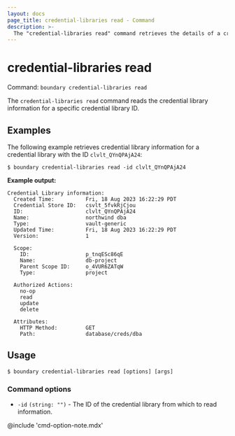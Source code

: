 ```yaml
---
layout: docs
page_title: credential-libraries read - Command
description: >-
  The "credential-libraries read" command retrieves the details of a credential library for a given credential library ID.
---
```


# credential-libraries read

Command: `boundary credential-libraries read`

The `credential-libraries read` command reads the credential library information for a specific credential library ID.


## Examples

The following example retrieves credential library information for a credential library with the ID `clvlt_QYnQPAjA24`:

```shell-session
$ boundary credential-libraries read -id clvlt_QYnQPAjA24
```

**Example output:**

<CodeBlockConfig hideClipboard>

```plaintext
Credential Library information:
  Created Time:          Fri, 18 Aug 2023 16:22:29 PDT
  Credential Store ID:   csvlt_5fvkRjCjou
  ID:                    clvlt_QYnQPAjA24
  Name:                  northwind dba
  Type:                  vault-generic
  Updated Time:          Fri, 18 Aug 2023 16:22:29 PDT
  Version:               1

  Scope:
    ID:                  p_tnqESc86qE
    Name:                db-project
    Parent Scope ID:     o_4VUR6ZATqW
    Type:                project

  Authorized Actions:
    no-op
    read
    update
    delete

  Attributes:
    HTTP Method:         GET
    Path:                database/creds/dba
```

</CodeBlockConfig>

## Usage

<CodeBlockConfig hideClipboard>

```shell-session
$ boundary credential-libraries read [options] [args]
```

</CodeBlockConfig>


### Command options

- `-id` `(string: "")` - The ID of the credential library from which to read information.

@include 'cmd-option-note.mdx'